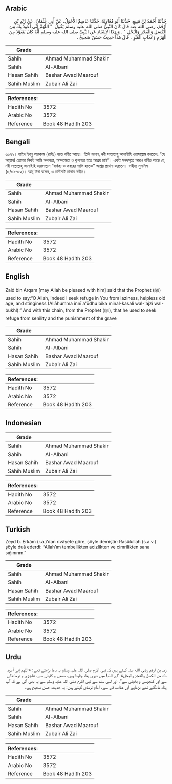 ## Arabic


<div dir="rtl" lang="ar" style={{fontSize:'larger',backgroundColor:'#f8f9fa',padding:20}}>
حَدَّثَنَا أَحْمَدُ بْنُ مَنِيعٍ، حَدَّثَنَا أَبُو مُعَاوِيَةَ، حَدَّثَنَا عَاصِمٌ الأَحْوَلُ، عَنْ أَبِي عُثْمَانَ، عَنْ زَيْدِ بْنِ أَرْقَمَ، رضى الله عنه قَالَ كَانَ النَّبِيُّ صلى الله عليه وسلم يَقُولُ ‏ "‏ اللَّهُمَّ إِنِّي أَعُوذُ بِكَ مِنَ الْكَسَلِ وَالْعَجْزِ وَالْبُخْلِ ‏"‏ ‏.‏ وَبِهَذَا الإِسْنَادِ عَنِ النَّبِيِّ صلى الله عليه وسلم أَنَّهُ كَانَ يَتَعَوَّذُ مِنَ الْهَرَمِ وَعَذَابِ الْقَبْرِ ‏.‏ قَالَ هَذَا حَدِيثٌ حَسَنٌ صَحِيحٌ ‏.‏
</div>
<div style={{backgroundColor:'#f8f9fa',padding:20, marginBottom: 10}}><table> <thead> <tr> <th>Grade</th> <th></th> </tr> </thead> <tbody> <tr><td>Sahih</td><td>Ahmad Muhammad Shakir</td></tr><tr><td>Sahih</td><td>Al-Albani</td></tr><tr><td>Hasan Sahih</td><td>Bashar Awad Maarouf</td></tr><tr><td>Sahih Muslim</td><td>Zubair Ali Zai</td></tr></tbody></table><table> <thead> <tr> <th>References:</th> <th></th> </tr> </thead> <tbody><tr><td>Hadith No</td><td>3572</td></tr><tr><td>Arabic No</td><td>3572</td></tr><tr><td>Reference</td><td>Book 48 Hadith 203</td></tr></tbody></table></div>

## Bengali


<div dir="ltr" lang="bn" style={{fontSize:'larger',backgroundColor:'#f8f9fa',padding:20}}>
৩৫৭২। যাইদ ইবনু আরকাম (রাযিঃ) হতে বর্ণিত আছে। তিনি বলেন, নবী সাল্লাল্লাহু আলাইহি ওয়াসাল্লাম বলতেনঃ “হে আল্লাহ! তোমার নিকট আমি অলসতা, অক্ষতমতা ও কৃপণতা হতে আশ্রয় চাই”। একই সনদসূত্রে আরও বর্ণিত আছে যে, নবী সাল্লাল্লাহু আলাইহি ওয়াসাল্লাম “বার্ধক্য ও কবরের শাস্তি হতেও” আশ্রয় প্রার্থনা করতেন। সহীহঃ মুসলিম (৮/৮১-৮২)। আবূ ঈসা বলেন, এ হাদীসটি হাসান সহীহ।
</div>
<div style={{backgroundColor:'#f8f9fa',padding:20, marginBottom: 10}}><table> <thead> <tr> <th>Grade</th> <th></th> </tr> </thead> <tbody> <tr><td>Sahih</td><td>Ahmad Muhammad Shakir</td></tr><tr><td>Sahih</td><td>Al-Albani</td></tr><tr><td>Hasan Sahih</td><td>Bashar Awad Maarouf</td></tr><tr><td>Sahih Muslim</td><td>Zubair Ali Zai</td></tr></tbody></table><table> <thead> <tr> <th>References:</th> <th></th> </tr> </thead> <tbody><tr><td>Hadith No</td><td>3572</td></tr><tr><td>Arabic No</td><td>3572</td></tr><tr><td>Reference</td><td>Book 48 Hadith 203</td></tr></tbody></table></div>

## English


<div dir="ltr" lang="en" style={{fontSize:'larger',backgroundColor:'#f8f9fa',padding:20}}>
Zaid bin Arqam [may Allah be pleased with him] said that the Prophet (ﷺ) used to say:“O Allah, indeed I seek refuge in You from laziness, helpless old age, and stinginess (Allāhumma innī a'ūdhu bika minal-kasali wal-'ajzi wal-bukhl).” And with this chain, from the Prophet (ﷺ), that he used to seek refuge from senility and the punishment of the grave
</div>
<div style={{backgroundColor:'#f8f9fa',padding:20, marginBottom: 10}}><table> <thead> <tr> <th>Grade</th> <th></th> </tr> </thead> <tbody> <tr><td>Sahih</td><td>Ahmad Muhammad Shakir</td></tr><tr><td>Sahih</td><td>Al-Albani</td></tr><tr><td>Hasan Sahih</td><td>Bashar Awad Maarouf</td></tr><tr><td>Sahih Muslim</td><td>Zubair Ali Zai</td></tr></tbody></table><table> <thead> <tr> <th>References:</th> <th></th> </tr> </thead> <tbody><tr><td>Hadith No</td><td>3572</td></tr><tr><td>Arabic No</td><td>3572</td></tr><tr><td>Reference</td><td>Book 48 Hadith 203</td></tr></tbody></table></div>

## Indonesian


<div dir="ltr" lang="id" style={{fontSize:'larger',backgroundColor:'#f8f9fa',padding:20}}>

</div>
<div style={{backgroundColor:'#f8f9fa',padding:20, marginBottom: 10}}><table> <thead> <tr> <th>Grade</th> <th></th> </tr> </thead> <tbody> <tr><td>Sahih</td><td>Ahmad Muhammad Shakir</td></tr><tr><td>Sahih</td><td>Al-Albani</td></tr><tr><td>Hasan Sahih</td><td>Bashar Awad Maarouf</td></tr><tr><td>Sahih Muslim</td><td>Zubair Ali Zai</td></tr></tbody></table><table> <thead> <tr> <th>References:</th> <th></th> </tr> </thead> <tbody><tr><td>Hadith No</td><td>3572</td></tr><tr><td>Arabic No</td><td>3572</td></tr><tr><td>Reference</td><td>Book 48 Hadith 203</td></tr></tbody></table></div>

## Turkish


<div dir="ltr" lang="tr" style={{fontSize:'larger',backgroundColor:'#f8f9fa',padding:20}}>
Zeyd b. Erkâm (r.a.)’dan rivâyete göre, şöyle demiştir: Rasûlullah (s.a.v.) şöyle duâ ederdi: “Allah’ım tembellikten acizlikten ve cimrilikten sana sığınırım.”
</div>
<div style={{backgroundColor:'#f8f9fa',padding:20, marginBottom: 10}}><table> <thead> <tr> <th>Grade</th> <th></th> </tr> </thead> <tbody> <tr><td>Sahih</td><td>Ahmad Muhammad Shakir</td></tr><tr><td>Sahih</td><td>Al-Albani</td></tr><tr><td>Hasan Sahih</td><td>Bashar Awad Maarouf</td></tr><tr><td>Sahih Muslim</td><td>Zubair Ali Zai</td></tr></tbody></table><table> <thead> <tr> <th>References:</th> <th></th> </tr> </thead> <tbody><tr><td>Hadith No</td><td>3572</td></tr><tr><td>Arabic No</td><td>3572</td></tr><tr><td>Reference</td><td>Book 48 Hadith 203</td></tr></tbody></table></div>

## Urdu


<div dir="rtl" lang="ur" style={{fontSize:'larger',backgroundColor:'#f8f9fa',padding:20}}>
زید بن ارقم رضی الله عنہ کہتے ہیں کہ نبی اکرم صلی اللہ علیہ وسلم یہ دعا پڑھتے تھے: «اللهم إني أعوذ بك من الكسل والعجز والبخل» ”اے اللہ! میں تیری پناہ چاہتا ہوں، سستی و کاہلی سے، عاجزی و درماندگی سے اور کنجوسی و بخیلی سے“، اور اسی سند سے نبی اکرم صلی اللہ علیہ وسلم سے یہ بھی آئی ہے کہ آپ پناہ مانگتے تھے بڑھاپے اور عذاب قبر سے۔ امام ترمذی کہتے ہیں: یہ حدیث حسن صحیح ہے۔
</div>
<div style={{backgroundColor:'#f8f9fa',padding:20, marginBottom: 10}}><table> <thead> <tr> <th>Grade</th> <th></th> </tr> </thead> <tbody> <tr><td>Sahih</td><td>Ahmad Muhammad Shakir</td></tr><tr><td>Sahih</td><td>Al-Albani</td></tr><tr><td>Hasan Sahih</td><td>Bashar Awad Maarouf</td></tr><tr><td>Sahih Muslim</td><td>Zubair Ali Zai</td></tr></tbody></table><table> <thead> <tr> <th>References:</th> <th></th> </tr> </thead> <tbody><tr><td>Hadith No</td><td>3572</td></tr><tr><td>Arabic No</td><td>3572</td></tr><tr><td>Reference</td><td>Book 48 Hadith 203</td></tr></tbody></table></div>